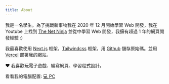 ```yaml
---
title: About
---
```


我是一名學生。為了挑戰新事物我在 2020 年 12 月開始學習 Web 開發，我在 Youtube 上找到 [The Net Ninja](https://www.youtube.com/c/TheNetNinja) 並從中學習 Web 開發，我擁有超過 1 年的網頁開發經驗 :)

我最喜歡使用 [Next.js](https://nextjs.org/) 框架，[Tailwindcss](https://tailwindcss.com/) 框架，用 [Github](https://github.com/) 儲存原始碼。並用 [Vercel](https://vercel.com/) 部署我的網站。

❤️ 我喜歡玩電子遊戲、編寫網頁、學習程式設計。

看看我的電腦配置: [💻 PC](/pc-specs)
